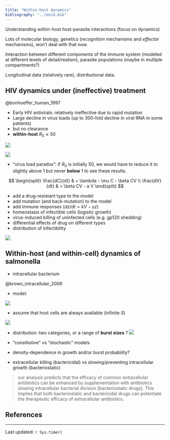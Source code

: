 ```yaml
---
title: "Within-host dynamics"
bibliography: "../eeid.bib"
---
```


Understanding within-host host-parasite interactions (focus on dynamics)

Lots of molecular biology, genetics (*recognition* mechanisms and *effector* mechanisms), won't deal with that now.

Interaction between different components of the immune system (modeled at different levels of detail/realism), parasite populations (maybe in multiple compartments?)

Longitudinal data (relatively rare), distributional data.

## HIV dynamics under (ineffective) treatment

@bonhoeffer_human_1997

- Early HIV antivirals: relatively ineffective due to rapid mutation
- Large decline in virus loads (up to 300-fold decline in viral RNA in some patients)
- but no clearance
- **within-host** $R_0 \approx 50$ 

![](pix/bonhoeffer_fig1.png)

![](pix/bonhoeffer_fig2.png)

- "virus load paradox": if $R_0$ is initially 50, we would have to reduce it to slightly above 1 but never **below** 1 to see these results.

$$
\begin{split}
\frac{dC}{dt} & = \lambda - \mu C - \beta CV \\
\frac{dV}{dt} & = \beta CV - a V
\end{split}
$$

- add a drug-resistant type to the model
- add mutation (and back-mutation) to the model
- add immune responses ($dz/dt = kV - \gamma z$)
- homeostasis of infectible cells (logistic growth)
- virus-induced killing of uninfected cells (e.g. gp120 shedding)
- differential effects of drug on different types
- distribution of infectibility

![](pix/bonhoeffer_fig3.png)

## Within-host (and within-cell) dynamics of salmonella

- intracellular bacterium

@brown_intracellular_2006

- model:

![](pix/brown_salmonella_fig1.png)

- assume that host cells are always available (infinite $S$)

![](pix/brown_salmonella_fig2.png)

- distribution: two categories, or a range of **burst sizes**
?
![](pix/brown_salmonella_fig3.png)

- "constitutive" vs "stochastic" models
- density-dependence in growth and/or burst probability?
- extracellular killing (bactericidal) vs slowing/preventing intracellular growth (bacteriostatic)

> our analysis predicts that the efficacy of common extracellular antibiotics can be enhanced by supplementation with antibiotics slowing intracellular bacterial division [bacteriostatic drugs]. This implies that both bacteriostatic and bactericidal drugs can potentiate the therapeutic efficacy of extracellular antibiotics.

##  References
 
::: {#refs}
:::

---

Last updated: `r Sys.time()`
	

